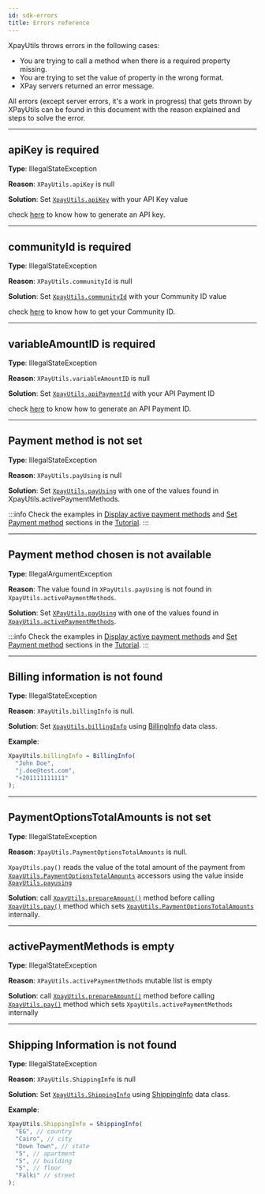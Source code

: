 ```yaml
---
id: sdk-errors
title: Errors reference
---
```


XpayUtils throws errors in the following cases:

- You are trying to call a method when there is a required property missing.
- You are trying to set the value of property in the wrong format.
- XPay servers returned an error message.

All errors (except server errors, it's a work in progress) that gets thrown by XPayUtils can be found in this document with the reason explained and steps to solve the error.

---

## apiKey is required

**Type**: IllegalStateException

**Reason**: `XPayUtils.apiKey` is null

**Solution**: Set [`XpayUtils.apiKey`](/android-sdk/xpayutils#apikey) with your API Key value

check [here](/api-key) to know how to generate an API key.

---

## communityId is required

**Type**: IllegalStateException

**Reason**: `XPayUtils.communityId` is null

**Solution**: Set [`XpayUtils.communityId`](/android-sdk/xpayutils#communityid) with your Community ID value

check [here](/api-key) to know how to get your Community ID.

---

## variableAmountID is required

**Type**: IllegalStateException

**Reason**: `XPayUtils.variableAmountID` is null

**Solution**: Set [`XpayUtils.apiPaymentId`](/android-sdk/xpayutils#aipaymentid) with your API Payment ID

check [here](/api-payments) to know how to generate an API Payment ID.

---

## Payment method is not set

**Type**: IllegalStateException

**Reason**: `XPayUtils.payUsing` is null

**Solution**: Set [`XpayUtils.payUsing`](/android-sdk/xpayutils#payusing) with one of the values found in XpayUtils.activePaymentMethods.

:::info
Check the examples in [Display active payment methods](/android-sdk/example#3-display-active-payment-methods)
and [Set Payment method](/android-sdk/example#4-set-payment-method) sections in the [Tutorial](/android-sdk/example).
:::

---

## Payment method chosen is not available

**Type**: IllegalArgumentException

**Reason**: The value found in `XPayUtils.payUsing` is not found in `XpayUtils.activePaymentMethods`.

**Solution**: Set [`XPayUtils.payUsing`](/android-sdk/xpayutils#payusing) with one of the values found in [`XpayUtils.activePaymentMethods`](/android-sdk/xpayutils#activepaymentmethods).

:::info
Check the examples in [Display active payment methods](/android-sdk/example#3-display-active-payment-methods)
and [Set Payment method](/android-sdk/example#4-set-payment-method) sections in the [Tutorial](/android-sdk/example).
:::

---

## Billing information is not found

**Type**: IllegalStateException

**Reason**: `XPayUtils.billingInfo` is null.

**Solution**: Set [`XpayUtils.billingInfo`](/android-sdk/xpayutils#billinginfo) using [BillingInfo](/android-sdk/classes#billinginfo) data class.

**Example**:

```jsx
XpayUtils.billingInfo = BillingInfo(
  "John Doe",
  "j.doe@test.com",
  "+201111111111"
);
```

---

## PaymentOptionsTotalAmounts is not set

**Type**: IllegalStateException

**Reason**: `XpayUtils.PaymentOptionsTotalAmounts` is null.

`XpayUtils.pay()` reads the value of the total amount of the payment from [`XpayUtils.PaymentOptionsTotalAmounts`](/android-sdk/xpayutils#paymentoptionstotalamounts) accessors using the value inside [`XpayUtils.payusing`](/android-sdk/xpayutils#payusing)

**Solution**: call [`XpayUtils.prepareAmount()`](/android-sdk/xpayutils#prepareamount) method before calling [`XpayUtils.pay()`](/android-sdk/xpayutils#pay) method which sets [`XpayUtils.PaymentOptionsTotalAmounts`](/android-sdk/xpayutils#paymentoptionstotalamounts) internally.

---

## activePaymentMethods is empty

**Type**: IllegalStateException

**Reason**: `XPayUtils.activePaymentMethods` mutable list is empty

**Solution**: call [`XpayUtils.prepareAmount()`](/android-sdk/xpayutils#prepareamount) method
before calling [`XpayUtils.pay()`](/android-sdk/xpayutils#pay) method which sets `XpayUtils.activePaymentMethods` internally

---

## Shipping Information is not found

**Type**: IllegalStateException

**Reason**: `XPayUtils.ShippingInfo` is null

**Solution**: Set [`XpayUtils.ShippingInfo`](/android-sdk/xpayutils#shippinginfo) using [ShippingInfo](/android-sdk/classes#shippinginfo) data class.

**Example**:

```jsx
XpayUtils.ShippingInfo = ShippingInfo(
  "EG", // country
  "Cairo", // city
  "Down Town", // state
  "5", // apartment
  "5", // building
  "5", // floor
  "Falki" // street
);
```
